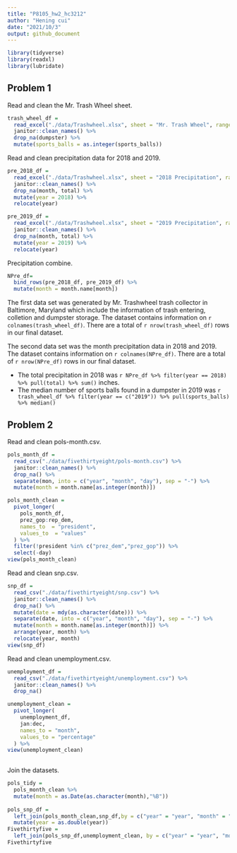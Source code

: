 ```yaml
---
title: "P8105_hw2_hc3212"
author: "Hening cui"
date: "2021/10/3"
output: github_document
---
```


```r
library(tidyverse)
library(readxl)
library(lubridate)
```

## Problem 1

Read and clean the Mr. Trash Wheel sheet.

```r
trash_wheel_df = 
  read_excel("./data/Trashwheel.xlsx", sheet = "Mr. Trash Wheel", range = "A2:N408") %>% 
  janitor::clean_names() %>% 
  drop_na(dumpster) %>% 
  mutate(sports_balls = as.integer(sports_balls))
```

Read and clean precipitation data for 2018 and 2019.

```r
pre_2018_df = 
  read_excel("./data/Trashwheel.xlsx", sheet = "2018 Precipitation", range = "A2:B15") %>%
  janitor::clean_names() %>% 
  drop_na(month, total) %>% 
  mutate(year = 2018) %>% 
  relocate(year) 

pre_2019_df = 
  read_excel("./data/Trashwheel.xlsx", sheet = "2019 Precipitation", range = "A2:B15") %>%
  janitor::clean_names() %>% 
  drop_na(month, total) %>% 
  mutate(year = 2019) %>%
  relocate(year) 
```

Precipitation combine.

```r
NPre_df= 
  bind_rows(pre_2018_df, pre_2019_df) %>% 
  mutate(month = month.name[month])
```

The first data set was generated by Mr. Trashwheel trash collector in Baltimore, Maryland which include the information of trash entering, colletion and dumpster storage. The dataset contains information on `r colnames(trash_wheel_df)`. There are a total of `r nrow(trash_wheel_df)` rows in our final dataset. 

The second data set was the month precipitation data in 2018 and 2019. The dataset contains information on `r colnames(NPre_df)`. There are a total of `r nrow(NPre_df)` rows in our final dataset.


* The total precipitation in 2018 was `r NPre_df %>% filter(year == 2018) %>% pull(total) %>% sum()` inches.
* The median number of sports balls found in a dumpster in 2019 was `r trash_wheel_df %>% filter(year == c("2019")) %>% pull(sports_balls) %>% median()`

## Problem 2

Read and clean pols-month.csv.

```r
pols_month_df = 
  read_csv("./data/fivethirtyeight/pols-month.csv") %>% 
  janitor::clean_names() %>% 
  drop_na() %>% 
  separate(mon, into = c("year", "month", "day"), sep = "-") %>% 
  mutate(month = month.name[as.integer(month)]) 

pols_month_clean = 
  pivot_longer(
    pols_month_df, 
    prez_gop:rep_dem,
    names_to  = "president",
    values_to  = "values"
  ) %>% 
  filter(!president %in% c("prez_dem","prez_gop")) %>% 
  select(-day)
view(pols_month_clean)
```

Read and clean snp.csv.

```r
snp_df = 
  read_csv("./data/fivethirtyeight/snp.csv") %>% 
  janitor::clean_names() %>% 
  drop_na() %>% 
  mutate(date = mdy(as.character(date))) %>% 
  separate(date, into = c("year", "month", "day"), sep = "-") %>% 
  mutate(month = month.name[as.integer(month)]) %>% 
  arrange(year, month) %>% 
  relocate(year, month)
view(snp_df) 
```

Read and clean unemployment.csv.

```r
unemployment_df = 
  read_csv("./data/fivethirtyeight/unemployment.csv") %>% 
  janitor::clean_names() %>% 
  drop_na() 

unemployment_clean =
  pivot_longer(
    unemployment_df,
    jan:dec,
    names_to = "month",
    values_to = "percentage"
  ) %>% 
view(unemployment_clean)
  
```

Join the datasets.

```r
pols_tidy =
  pols_month_clean %>% 
  mutate(month = as.Date(as.character(month),"%B"))
  
pols_snp_df = 
  left_join(pols_month_clean,snp_df,by = c("year" = "year", "month" = "month")) %>% 
  mutate(year = as.double(year))
Fivethirtyfive =
  left_join(pols_snp_df,unemployment_clean, by = c("year" = "year", "month" = "month"))
Fivethirtyfive
```

